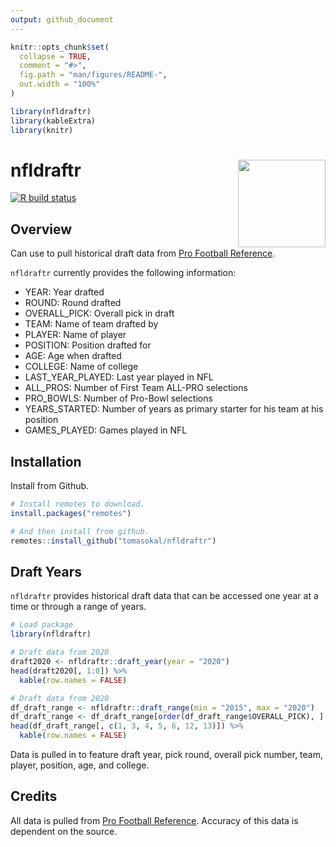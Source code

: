 ```yaml
---
output: github_document
---
```


<!-- README.md is generated from README.Rmd. Please edit that file -->

```r
knitr::opts_chunk$set(
  collapse = TRUE,
  comment = "#>",
  fig.path = "man/figures/README-",
  out.width = "100%"
)

library(nfldraftr)
library(kableExtra)
library(knitr)
```

# nfldraftr <img src="man/figures/logo.png" align="right" height=140/>

<!-- badges: start -->
  [![R build status](https://github.com/tomasokal/nfldraftr/workflows/R-CMD-check/badge.svg)](https://github.com/tomasokal/nfldraftr/actions)
<!-- badges: end -->

## Overview

Can use to pull historical draft data from [Pro Football Reference](https://www.pro-football-reference.com/).

`nfldraftr` currently provides the following information:

  - YEAR: Year drafted
  - ROUND: Round drafted
  - OVERALL_PICK: Overall pick in draft
  - TEAM: Name of team drafted by
  - PLAYER: Name of player
  - POSITION: Position drafted for
  - AGE: Age when drafted
  - COLLEGE: Name of college
  - LAST_YEAR_PLAYED: Last year played in NFL
  - ALL_PROS: Number of First Team ALL-PRO selections
  - PRO_BOWLS: Number of Pro-Bowl selections
  - YEARS_STARTED: Number of years as primary starter for his team at his position
  - GAMES_PLAYED: Games played in NFL

## Installation

Install from Github.

``` r
# Install remotes to download.
install.packages("remotes")

# And then install from github.
remotes::install_github("tomasokal/nfldraftr")
```

## Draft Years

`nfldraftr` provides historical draft data that can be accessed one year at a time or through a range of years.

``` r
# Load package
library(nfldraftr)

# Draft data from 2020
draft2020 <- nfldraftr::draft_year(year = "2020")
head(draft2020[, 1:8]) %>% 
  kable(row.names = FALSE) 
```

``` r
# Draft data from 2020
df_draft_range <- nfldraftr::draft_range(min = "2015", max = "2020")
df_draft_range <- df_draft_range[order(df_draft_range$OVERALL_PICK), ]
head(df_draft_range[, c(1, 3, 4, 5, 6, 12, 13)]) %>% 
  kable(row.names = FALSE) 
```

Data is pulled in to feature draft year, pick round, overall pick number, team, player, position, age, and college.

## Credits

All data is pulled from [Pro Football Reference](https://www.pro-football-reference.com/). Accuracy of this data is dependent on the source.



